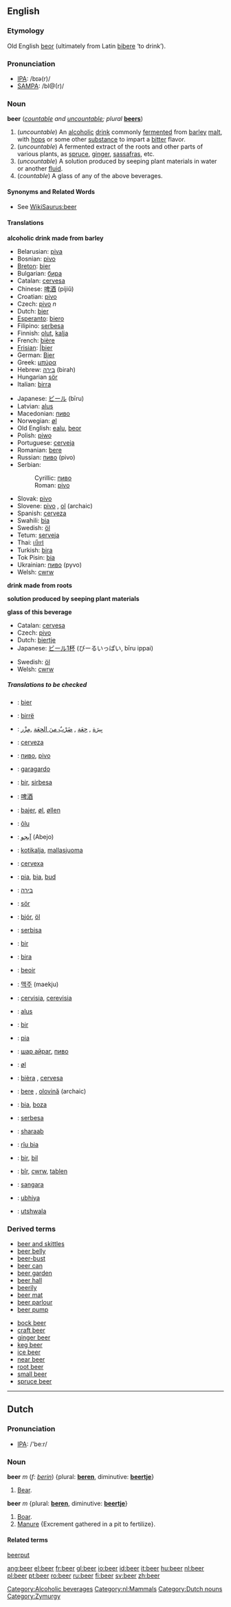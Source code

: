 {{Wikipedia}}
==English==

===Etymology===
Old English [[beor]] (ultimately from Latin [[bibere]] ‘to drink’).

===Pronunciation===
*[[IPA]]: /bɪə(r)/
*[[SAMPA]]: /bI@(r)/

===Noun===
'''beer''' (''[[countable]] and [[uncountable]]; plural'' '''[[beers]]''')

#(''uncountable'') An [[alcoholic]] [[drink]] commonly [[ferment]]ed from [[barley]] [[malt]], with [[hop]]s or some other [[substance]] to impart a [[bitter]] flavor.
#(''uncountable'') A fermented extract of the roots and other parts of various plants, as [[spruce]], [[ginger]], [[sassafras]], etc.
#(''uncountable'') A solution produced by seeping plant materials in water or another [[fluid]].
#(''countable'') A glass of any of the above beverages.

====Synonyms and Related Words====
*See [[WikiSaurus:beer]]

====Translations====
'''alcoholic drink made from barley'''
{{top}}
*Belarusian: [[piva]]
*Bosnian: [[pivo#Bosnian|pivo]] {{n}}
*[[Breton]]: [[bier#Breton|bier]] {{m}}
*Bulgarian: [[бира]] {{f}}
*Catalan: [[cervesa]]
*Chinese: [[啤酒]] (píjiǔ) {{f}}
*Croatian: [[pivo#Croatian|pivo]] {{n}}
*Czech: [[pivo]] ''n''
*Dutch: [[bier#Dutch|bier]] {{n}}
*[[Esperanto]]: [[biero]]
*Filipino: [[serbesa]]
*Finnish: [[olut]], [[kalja]]
*French: [[bière]] {{f}}
*[[Frisian]]: [[bier#Frisian||bier]]
*German: [[Bier#German|Bier]] {{n}}
*Greek: [[μπύρα]] {{f}}
*Hebrew: [[בירה]] (birah)
*Hungarian [[sör]]
*Italian: [[birra]] {{f}}
{{mid}}
*Japanese:  [[ビール]] (bīru)
*Latvian: [[alus]] {{m}}
*Macedonian: [[пиво#Macedonian|пиво]] {{n}}
*Norwegian: [[øl]]
*Old English: [[ealu]], [[beor]]
*Polish: [[piwo]] {{n}}
*Portuguese: [[cerveja]]
*Romanian: [[bere]] {{f}}
*Russian: [[пиво]] {{n}} (pivo)
*Serbian:
*:Cyrillic: [[пиво#Serbian|пиво]] {{n}}
*:Roman: [[pivo#Serbian|pivo]] {{n}}
*Slovak: [[pivo]]
*Slovene: [[pivo]] {{n}}, [[ol]] {{m}} (archaic)
*Spanish: [[cerveza]] {{f}}
*Swahili: [[bia]]
*Swedish: [[öl]] {{n}}
*Tetum: [[serveja]]
*Thai: [[เบียร์]]
*Turkish: [[bira]]
*Tok Pisin: [[bia]]
*Ukrainian: [[пиво]] {{n}} (pyvo)
*Welsh: [[cwrw]]
{{bottom}}

'''drink made from roots'''
{{top}}
{{mid}}
{{bottom}}

'''solution produced by seeping plant materials'''
{{top}}
{{mid}}
{{bottom}}

'''glass of this beverage'''
{{top}}
*Catalan: [[cervesa]]
*Czech: [[pivo]] {{n}}
*Dutch: [[biertje]] {{n}}
*Japanese: [[ビール1杯]] (びーるいっぱい, bīru ippai)
{{mid}}
*Swedish: [[öl]] {{c}}
*Welsh: [[cwrw]]
{{bottom}}

=====Translations to be checked=====
<!--Remove this section once all of the translations below have been moved into the tables above.-->
{{checktrans}}

*{{ttbc|Afrikaans}}: [[bier#Afrikaans|bier]]
*{{ttbc|Albanian}}: [[birrë]]
*{{ttbc|Arabic}}: [[بيرة|بِيرَة]] , [[جعة|جِعَة]] , [[ضرب من الجعة|ضَرْبٌ منَ الجِعَة]] ,[[مزر|مِزْر]] 
*{{ttbc|Asturian}}: [[cerveza]]
*{{ttbc|Azeri}}: [[пиво]], [[pivo]] 
*{{ttbc|Basque}}: [[garagardo]]
*{{ttbc|Cebuano}}: [[bir]], [[sirbesa]]
*{{ttbc|Chinese}}: [[啤酒]]
*{{ttbc|Danish}}: [[bajer]], [[øl]], [[øllen]]
*{{ttbc|Estonian}}: [[õlu]]
*{{ttbc|Farsi}}: [[ابجو|آبجو]] (Abejo)
*{{ttbc|Finnish}}: [[kotikalja]], [[mallasjuoma]]
*{{ttbc|Galician}}: [[cervexa]]
*{{ttbc|Hawaiian}}: [[pia]], [[bia]], [[bud]] 
*{{ttbc|Hebrew}}: [[בירה]] {{f}}
*{{ttbc|Hungarian}}: [[sör]]
*{{ttbc|Icelandic}}: [[bjór]], [[öl]]
*{{ttbc|Ilongo}}: [[serbisa]]
*{{ttbc|Indonesian}}: [[bir]]
*{{ttbc|Interlingua}}: [[bira]]
*{{ttbc|Irish}}: [[beoir]]
*{{ttbc|Korean}}: [[맥주]] (maekju)
*{{ttbc|Latin}}: [[cervisia]], [[cerevisia]]
*{{ttbc|Lithuanian}}: [[alus]]
*{{ttbc|Malay}}: [[bir]]
*{{ttbc|Maori}}: [[pia#Maori|pia]]
*{{ttbc|Mongolian}}: [[шар айраг]], [[пиво]]
*{{ttbc|Norwegian}}: [[øl]]
*{{ttbc|Occitan}}: [[bièra]] {{f}}, [[cervesa]] {{f}} 
*{{ttbc|Romanian}}: [[bere#Romanian|bere]] {{f}}, [[olovină]] {{f}} (archaic)
*{{ttbc|Swahili}}: [[bia]], [[boza]]
*{{ttbc|Tagalog}}: [[serbesa]]
*{{ttbc|Urdu}}: [[sharaab]]
*{{ttbc|Vietnamese}}: [[r­îu bia]]
*{{ttbc|Volapük}}: [[bir]], [[bil]]
*{{ttbc|Welsh}}: [[bîr]], [[cwrw]], [[tablen]]
*{{ttbc|Wolof}}: [[sangara]]
*{{ttbc|Xhosa}}: [[ubhiya]]
*{{ttbc|Zulu}}: [[utshwala]]

===Derived terms===
{{top}}
*[[beer and skittles]]
*[[beer belly]]
*[[beer-bust]]
*[[beer can]]
*[[beer garden]]
*[[beer hall]]
*[[beerily]]
*[[beer mat]]
*[[beer parlour]]
*[[beer pump]]
{{mid}}
*[[bock beer]]
*[[craft beer]]
*[[ginger beer]]
*[[keg beer]]
*[[ice beer]]
*[[near beer]]
*[[root beer]]
*[[small beer]]
*[[spruce beer]]
{{bottom}}

[[Category:Alcoholic beverages]]

----

==Dutch==
[[Category:nl:Mammals]]
===Pronunciation===
*[[w:IPA|IPA]]: /'be:r/

===Noun===
'''beer''' ''m'' (''f: [[berin]]'') {plural: '''[[beren]]''', diminutive: '''[[beertje]]'''}
#[[bear|Bear]].

'''beer''' ''m'' {plural: '''[[beren]]''', diminutive: '''[[beertje]]'''}
#[[boar|Boar]].
#[[manure|Manure]] {Excrement gathered in a pit to fertilize}.

====Related terms====
[[beerput]]

[[Category:Dutch nouns]]
[[Category:Zymurgy]]

[[ang:beer]]
[[el:beer]]
[[fr:beer]]
[[gl:beer]]
[[io:beer]]
[[id:beer]]
[[it:beer]]
[[hu:beer]]
[[nl:beer]]
[[pl:beer]]
[[pt:beer]]
[[ro:beer]]
[[ru:beer]]
[[fi:beer]]
[[sv:beer]]
[[zh:beer]]